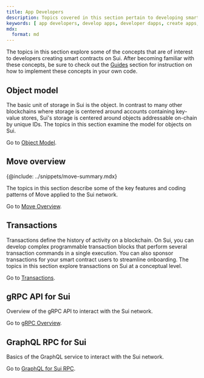 ```yaml
---
title: App Developers
description: Topics covered in this section pertain to developing smart contracts on Sui.
keywords: [ app developers, develop apps, developer dapps, create apps, create dapps ]
mdx:
  format: md
---
```


The topics in this section explore some of the concepts that are of interest to developers creating smart contracts on Sui. After becoming familiar with these concepts, be sure to check out the [Guides](../guides.mdx) section for instruction on how to implement these concepts in your own code. 

## Object model

The basic unit of storage in Sui is the object. In contrast to many other blockchains where storage is centered around accounts containing key-value stores, Sui's storage is centered around objects addressable on-chain by unique IDs. The topics in this section examine the model for objects on Sui.

Go to [Object Model](./object-model.mdx).

## Move overview

{@include: ../snippets/move-summary.mdx}

The topics in this section describe some of the key features and coding patterns of Move applied to the Sui network. 

Go to [Move Overview](./sui-move-concepts.mdx).

## Transactions

Transactions define the history of activity on a blockchain. On Sui, you can develop complex programmable transaction blocks that perform several transaction commands in a single execution. You can also sponsor transactions for your smart contract users to streamline onboarding. The topics in this section explore transactions on Sui at a conceptual level.  

Go to [Transactions](./transactions.mdx).

## gRPC API for Sui

Overview of the gRPC API to interact with the Sui network.

Go to [gRPC Overview](./grpc-overview.mdx).

## GraphQL RPC for Sui

Basics of the GraphQL service to interact with the Sui network.

Go to [GraphQL for Sui RPC](./graphql-rpc.mdx).